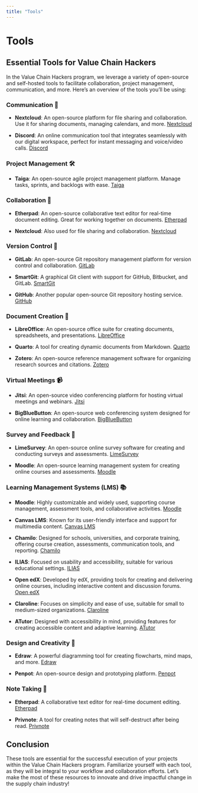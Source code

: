 ```yaml
---
title: "Tools"
---
```


# Tools

## Essential Tools for Value Chain Hackers

In the Value Chain Hackers program, we leverage a variety of open-source and self-hosted tools to facilitate collaboration, project management, communication, and more. Here's an overview of the tools you'll be using:

### Communication 📢

- **Nextcloud**: An open-source platform for file sharing and collaboration. Use it for sharing documents, managing calendars, and more.
  [Nextcloud](https://nextcloud.com/)

- **Discord**: An online communication tool that integrates seamlessly with our digital workspace, perfect for instant messaging and voice/video calls.
  [Discord](https://discord.com/)

### Project Management 🛠️

- **Taiga**: An open-source agile project management platform. Manage tasks, sprints, and backlogs with ease.
  [Taiga](https://www.taiga.io/)

### Collaboration 🤝

- **Etherpad**: An open-source collaborative text editor for real-time document editing. Great for working together on documents.
  [Etherpad](https://etherpad.org/)

- **Nextcloud**: Also used for file sharing and collaboration.
  [Nextcloud](https://nextcloud.com/)

### Version Control 🔄

- **GitLab**: An open-source Git repository management platform for version control and collaboration.
  [GitLab](https://about.gitlab.com/)

- **SmartGit**: A graphical Git client with support for GitHub, Bitbucket, and GitLab.
  [SmartGit](https://www.syntevo.com/smartgit/)

- **GitHub**: Another popular open-source Git repository hosting service.
  [GitHub](https://github.com/)

### Document Creation 📄

- **LibreOffice**: An open-source office suite for creating documents, spreadsheets, and presentations.
  [LibreOffice](https://www.libreoffice.org/)

- **Quarto**: A tool for creating dynamic documents from Markdown.
  [Quarto](https://quarto.org/)

- **Zotero**: An open-source reference management software for organizing research sources and citations.
  [Zotero](https://www.zotero.org/)

### Virtual Meetings 📹

- **Jitsi**: An open-source video conferencing platform for hosting virtual meetings and webinars.
  [Jitsi](https://jitsi.org/)

- **BigBlueButton**: An open-source web conferencing system designed for online learning and collaboration.
  [BigBlueButton](https://bigbluebutton.org/)

### Survey and Feedback 📝

- **LimeSurvey**: An open-source online survey software for creating and conducting surveys and assessments.
  [LimeSurvey](https://www.limesurvey.org/)

- **Moodle**: An open-source learning management system for creating online courses and assessments.
  [Moodle](https://moodle.org/)

### Learning Management Systems (LMS) 📚

- **Moodle**: Highly customizable and widely used, supporting course management, assessment tools, and collaborative activities.
  [Moodle](https://moodle.org/)

- **Canvas LMS**: Known for its user-friendly interface and support for multimedia content.
  [Canvas LMS](https://www.canvaslms.com/)

- **Chamilo**: Designed for schools, universities, and corporate training, offering course creation, assessments, communication tools, and reporting.
  [Chamilo](https://chamilo.org/)

- **ILIAS**: Focused on usability and accessibility, suitable for various educational settings.
  [ILIAS](https://www.ilias.de/)

- **Open edX**: Developed by edX, providing tools for creating and delivering online courses, including interactive content and discussion forums.
  [Open edX](https://open.edx.org/)

- **Claroline**: Focuses on simplicity and ease of use, suitable for small to medium-sized organizations.
  [Claroline](https://claroline.net/)

- **ATutor**: Designed with accessibility in mind, providing features for creating accessible content and adaptive learning.
  [ATutor](https://atutor.github.io/)

### Design and Creativity 🎨

- **Edraw**: A powerful diagramming tool for creating flowcharts, mind maps, and more.
  [Edraw](https://edraw.srv.viridis.info/)

- **Penpot**: An open-source design and prototyping platform.
  [Penpot](https://penpot.srv.viridis.info/)

### Note Taking 📝

- **Etherpad**: A collaborative text editor for real-time document editing.
  [Etherpad](https://etherpad.srv.viridis.info/)

- **Privnote**: A tool for creating notes that will self-destruct after being read.
  [Privnote](https://privnote.srv.viridis.info/)

## Conclusion

These tools are essential for the successful execution of your projects within the Value Chain Hackers program. Familiarize yourself with each tool, as they will be integral to your workflow and collaboration efforts. Let's make the most of these resources to innovate and drive impactful change in the supply chain industry!
